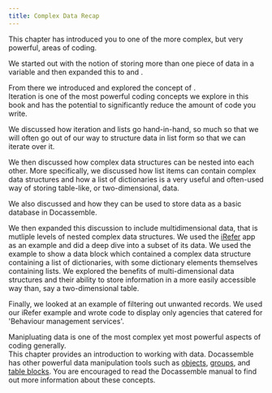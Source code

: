 ```yaml
---
title: Complex Data Recap
---
```


This chapter has introduced you to one of the more complex, but very powerful, areas of coding.

We started out with the notion of storing more than one piece of data in a variable and then
expanded this to <DisplayGlossaryItem item='list' plural /> and <DisplayGlossaryItem item='dictionary' plural />.

From there we introduced and explored the concept of <DisplayGlossaryItem item='iteration' />.  
Iteration is one of the most powerful coding concepts we explore in this book and has the 
potential to significantly reduce the amount of code you write.

We discussed how iteration and lists go hand-in-hand, so much so that we will often go out of our
way to structure data in list form so that we can iterate over it.

We then discussed how complex data structures can be nested into each other.  More specifically,
we discussed how list items can contain complex data structures and how a list of dictionaries
is a very useful and often-used way of storing table-like, or two-dimensional, data.

We also discussed <DisplayGlossaryItem item='datablock' plural /> and how they can be used to store
data as a basic database in Docassemble.

We then expanded this discussion to include multidimensional data, that is mutliple levels of
nested complex data structures.  We used the [iRefer](https://docassemble.flinders.edu.au/interview?i=docassemble.LLAW33012020S1P02:data/questions/main_code2.yml#page1)
app as an example and did a deep dive into a subset of its data.  We used the example to show 
a data block which contained a complex data structure containing a list of dictionaries, with some
dictionary elements themselves containing lists.  We explored the benefits of multi-dimensional
data structures and their ability to store information in a more easily accessible way than, say
a two-dimensional table.

Finally, we looked at an example of filtering out unwanted records.  We used our iRefer example
and wrote code to display only agencies that catered for 'Behaviour management services'.

Manipluating data is one of the most complex yet most powerful aspects of coding generally.  
This chapter provides an introduction to working with data.  Docassemble has other powerful
data manipulation tools such as [objects](https://docassemble.org/docs/objects.html),
[groups](https://docassemble.org/docs/groups.html), and
[table blocks](https://docassemble.org/docs/initial.html#table).  You are encouraged to read
the Docassemble manual to find out more information about these concepts.